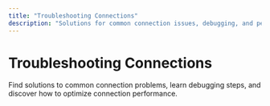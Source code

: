 ```yaml
---
title: "Troubleshooting Connections"
description: "Solutions for common connection issues, debugging, and performance optimization."
---
```


# Troubleshooting Connections

Find solutions to common connection problems, learn debugging steps, and discover how to optimize connection performance.
